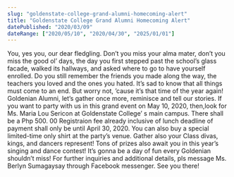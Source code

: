 ```yaml
---
slug: "goldenstate-college-grand-alumni-homecoming-alert"
title: "Goldenstate College Grand Alumni Homecoming Alert"
datePublished: "2020/03/09"
dateRange: ["2020/05/10", "2020/04/30", "2025/01/01"]
---
```


<!--- content start --->

You, yes you, our dear fledgling. Don’t you miss your alma mater, don’t you miss the good ol’ days, the day you first stepped past the school’s glass facade, walked its hallways, and asked where to go to have yourself enrolled. Do you still remember the friends you made along the way, the teachers you loved and the ones you hated. It’s sad to know that all things must come to an end. But worry not, ’cause it’s that time of the year again! Goldenian Alumni, let’s gather once more, reminisce and tell our stories.
If you want to party with us in this grand event on May 10, 2020, then,look for Ms. Maria Lou Sericon at Goldenstate College’ s main campus. There shall be a Php 500. 00 Registraion fee already inclusive of lunch deadline of payment shall only be until April 30, 2020. You can also buy a special limited-time only shirt at the party’s venue.
Gather also your Class divas, kings, and dancers represent! Tons of prizes also await you in this year’s singing and dance contest!
It’s gonna be a day of fun every Goldenian shouldn’t miss! For further inquiries and additional details, pls message Ms. Berlyn Sumagaysay through Facebook messenger. See you there!

<!--- content end --->